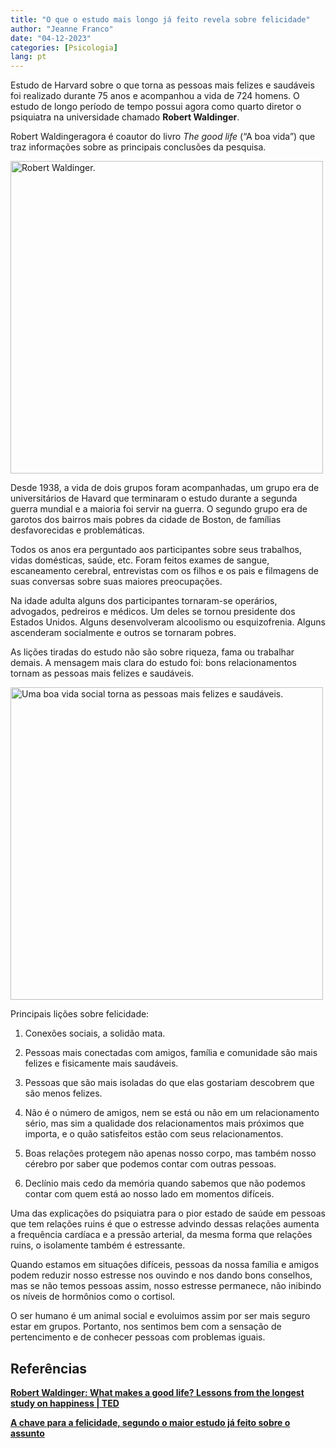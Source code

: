 ---
title: "O que o estudo mais longo já feito revela sobre felicidade"
author: "Jeanne Franco"
date: "04-12-2023"
categories: [Psicologia]
lang: pt
---

Estudo de Harvard sobre o que torna as pessoas mais felizes e saudáveis foi realizado durante 75 anos e acompanhou a vida de 724 homens. O estudo de longo período de tempo possui agora como quarto diretor o psiquiatra na universidade chamado **Robert Waldinger**.

Robert Waldingeragora é coautor do livro *The good life* ("A boa vida") que traz informações sobre as principais conclusões da pesquisa.

[![Robert Waldinger.](images/145768d0-b3c7-11ed-89f4-f3657d2bfa3b-01.jpg){width="500"}](https://www.bbc.com/portuguese/articles/cxe3pgjzj3no)

Desde 1938, a vida de dois grupos foram acompanhadas, um grupo era de universitários de Havard que terminaram o estudo durante a segunda guerra mundial e a maioria foi servir na guerra. O segundo grupo era de garotos dos bairros mais pobres da cidade de Boston, de famílias desfavorecidas e problemáticas.

Todos os anos era perguntado aos participantes sobre seus trabalhos, vidas domésticas, saúde, etc. Foram feitos exames de sangue, escaneamento cerebral, entrevistas com os filhos e os pais e filmagens de suas conversas sobre suas maiores preocupações.

Na idade adulta alguns dos participantes tornaram-se operários, advogados, pedreiros e médicos. Um deles se tornou presidente dos Estados Unidos. Alguns desenvolveram alcoolismo ou esquizofrenia. Alguns ascenderam socialmente e outros se tornaram pobres.

As lições tiradas do estudo não são sobre riqueza, fama ou trabalhar demais. A mensagem mais clara do estudo foi: bons relacionamentos tornam as pessoas mais felizes e saudáveis.

[![Uma boa vida social torna as pessoas mais felizes e saudáveis.](images/64ac0f30-b3df-11ed-b692-77bb49844666.jpg){fig-align="center" width="500"}](https://www.bbc.com/portuguese/articles/cxe3pgjzj3no)

Principais lições sobre felicidade:

1.  Conexões sociais, a solidão mata.

2.  Pessoas mais conectadas com amigos, família e comunidade são mais felizes e fisicamente mais saudáveis.

3.  Pessoas que são mais isoladas do que elas gostariam descobrem que são menos felizes.

4.  Não é o número de amigos, nem se está ou não em um relacionamento sério, mas sim a qualidade dos relacionamentos mais próximos que importa, e o quão satisfeitos estão com seus relacionamentos.

5.  Boas relações protegem não apenas nosso corpo, mas também nosso cérebro por saber que podemos contar com outras pessoas.

6.  Declínio mais cedo da memória quando sabemos que não podemos contar com quem está ao nosso lado em momentos difíceis.

Uma das explicações do psiquiatra para o pior estado de saúde em pessoas que tem relações ruins é que o estresse advindo dessas relações aumenta a frequência cardíaca e a pressão arterial, da mesma forma que relações ruins, o isolamente também é estressante.

Quando estamos em situações difíceis, pessoas da nossa família e amigos podem reduzir nosso estresse nos ouvindo e nos dando bons conselhos, mas se não temos pessoas assim, nosso estresse permanece, não inibindo os níveis de hormônios como o cortisol.

O ser humano é um animal social e evoluimos assim por ser mais seguro estar em grupos. Portanto, nos sentimos bem com a sensação de pertencimento e de conhecer pessoas com problemas iguais.

## Referências

[**Robert Waldinger: What makes a good life? Lessons from the longest study on happiness \| TED**](https://www.youtube.com/watch?v=8KkKuTCFvzI)

[**A chave para a felicidade, segundo o maior estudo já feito sobre o assunto**](https://www.bbc.com/portuguese/articles/cxe3pgjzj3no)

